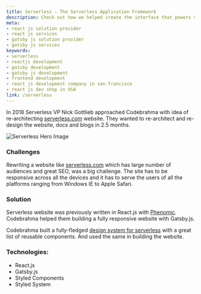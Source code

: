 ```yaml
---
title: Serverless - The Serverless Application Framework
description: Check out how we helped create the interface that powers Serverless.com. Get the best ReactJS developers to build your product!
meta:
- react js solution provider
- react js services
- gatsby js solution provider
- gatsby js services
keywords:
- serverless
- reactjs development
- gatsby development
- gatsby js development
- frontend development
- react js development company in san francisco
- react js dev shop in USA
link: /serverless
---
```

In 2018 Serverless VP Nick Gottlieb approached Codebrahma with idea of re-architecting [serverless.com](http://serverless.com) website. They wanted to re-architect and re-design the website, docs and blogs in 2.5 months.

![Serverless Hero Image](./images/serverless-hero.png)

### Challenges
Rewriting a website like [serverless.com](http://serverless.com) which has large number of audiences and great SEO, was a big challenge. The site has to be responsive across all the devices and it has to serve the users of all the platforms ranging from Windows IE to Apple Safari.

### Solution
Serverless website was previously written in React.js with [Phenomic](https://github.com/phenomic/phenomic). Codebrahma helped them building a fully responsive website with Gatsby.js.

Codebrahma built a fully-fledged [design system for serverless](https://design-system-serverless.netlify.com/) with a great list of reusable components. And used the same in building the website.

### Technologies:
- React.js
- Gatsby.js
- Styled Components
- Styled System

